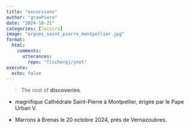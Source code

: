 ```yaml
---
title: "excursions"
author: "granPiero"
date: "2024-10-21"
categories: [loisirs]
image: "orgues_saint_pierre_montpellier.jpg"
format: 
  html:
    comments:
      utterances: 
        repo: "fischerpj/ynot"
execute:
  echo: false        
---
```


> The root of **discoveries**.

-   magnifique Cathédrale Saint-Pierre à Montpellier, érigée par le Pape Urban V.

-   Marrons à Brenas le 20 octobre 2024, près de Vernazoubres.
